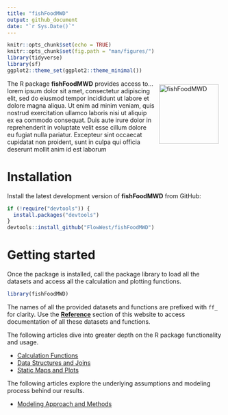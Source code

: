 ```yaml
---
title: "fishFoodMWD"
output: github_document
date: "`r Sys.Date()`"
---
```


```r
knitr::opts_chunk$set(echo = TRUE)
knitr::opts_chunk$set(fig.path = "man/figures/")
library(tidyverse)
library(sf)
ggplot2::theme_set(ggplot2::theme_minimal())
```

<img src="man/figures/logo.png" align="right" alt="fishFoodMWD" style="height: 139px; margin: 10px"/>

The R package **fishFoodMWD** provides access to... lorem ipsum dolor sit amet, consectetur adipiscing elit, sed do eiusmod tempor incididunt ut labore et dolore magna aliqua. Ut enim ad minim veniam, quis nostrud exercitation ullamco laboris nisi ut aliquip ex ea commodo consequat. Duis aute irure dolor in reprehenderit in voluptate velit esse cillum dolore eu fugiat nulla pariatur. Excepteur sint occaecat cupidatat non proident, sunt in culpa qui officia deserunt mollit anim id est laborum

# Installation

Install the latest development version of **fishFoodMWD** from GitHub:

```r
if (!require("devtools")) {
  install.packages("devtools")
}
devtools::install_github("FlowWest/fishFoodMWD")
```

# Getting started

Once the package is installed, call the package library to load all the datasets and access all the calculation and plotting functions.

```r
library(fishFoodMWD)
```

The names of all the provided datasets and functions are prefixed with `ff_` for clarity. Use the **[Reference](reference/index.html)** section of this website to access documentation of all these datasets and functions.

The following articles dive into greater depth on the R package functionality and usage.

* [Calculation Functions](articles/calcs.html)
* [Data Structures and Joins](articles/joins.html)
* [Static Maps and Plots](articles/plot.html)

The following articles explore the underlying assumptions and modeling process behind our results. 

* [Modeling Approach and Methods](articles/model.html)
